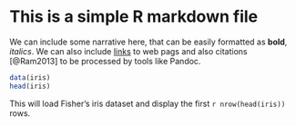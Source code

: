 
# This is a simple R markdown file

We can include some narrative here, that can be easily formatted as __bold__, _italics_. We can also include [links](http://software-carpentry.org) to web pags and also citations [@Ram2013] to be processed by tools like Pandoc.

```r
data(iris)
head(iris)
```

This will load Fisher's iris dataset and display the first `r nrow(head(iris))` rows. 